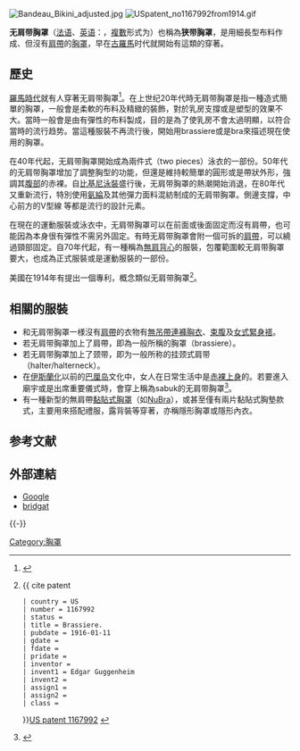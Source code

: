 [[File:Bandeau_Bikini_adjusted.jpg|thumb]]
[[File:USpatent_no1167992from1914.gif|thumb]]

'''无肩带胸罩'''（[[法语|法语]]、[[英语|英语]]：{{lang|fr|'''bandeau'''}}，[[複數_(語法)|複數]]形式为{{lang|fr|'''bandeaux'''}}）也稱為'''狭带胸罩'''，是用細長型布料作成、但沒有[[內衣肩帶|肩帶]]的[[胸罩|胸罩]]，早在[[古羅馬|古羅馬]]时代就開始有這類的穿著。

==歷史==
[[羅馬時代|羅馬時代]]就有人穿著无肩带胸罩<ref>{{cite web | url = http://www.bikiniscience.com/costumes/soutien-gorge_SS/bandeau_S/bandeau.html | title = Bandeau | work = Bikini Science | date =  | accessdate = 2009-04-20 | archiveurl = https://web.archive.org/web/20090422152422/http://www.bikiniscience.com/costumes/soutien-gorge_SS/bandeau_S/bandeau.html | archivedate = 2009年4月22日 | deadurl = yes }}</ref>。在上世纪20年代時无肩带胸罩是指一種造式簡單的胸罩，一般會是柔軟的布料及精緻的裝飾，對於乳房支撐或是塑型的效果不大。當時一般會是由有彈性的布料製成，目的是為了使乳房不會太過明顯，以符合當時的流行趋势。當這種服裝不再流行後，開始用brassiere或是bra來描述現在使用的胸罩。

在40年代起，无肩带胸罩開始成為兩件式（two pieces）泳衣的一部份。50年代的无肩带胸罩增加了調整胸型的功能，但還是維持較簡單的圓形或是帶狀外形，強調其[[腹部|腹部]]的赤裸。自[[比基尼泳裝|比基尼泳裝]]盛行後，无肩带胸罩的熱潮開始消退，在80年代又重新流行，特別使用[[氨綸|氨綸]]及其他彈力面料混紡制成的无肩带胸罩。側邊支撐，中心前方的V型線<!--，O型圈，和扭曲的頂部-->等都是流行的設計元素。

在現在的運動服裝或泳衣中，无肩带胸罩可以在前面或後面固定而沒有肩帶，也可能因為本身很有彈性不需另外固定。有時无肩带胸罩會附一個可拆的[[掛頸式肩帶|肩帶]]，可以繞過頸部固定。自70年代起，有一種稱為[[無肩背心|無肩背心]]的服裝，包覆範圍較无肩带胸罩要大，也成為正式服裝或是運動服裝的一部份。

美國在1914年有提出一個專利，概念類似无肩带胸罩<ref>{{ cite patent
 | country = US
 | number = 1167992
 | status = 
 | title = Brassiere.
 | pubdate = 1916-01-11
 | gdate = 
 | fdate = 
 | pridate = 
 | inventor =
 | invent1 = Edgar Guggenheim
 | invent2 = 
 | assign1 = 
 | assign2 = 
 | class = 
}}[http://www.google.com/patents/US1167992 US patent 1167992] {{Wayback|url=http://www.google.com/patents/US1167992 |date=20160425015224 }}</ref>。

== 相關的服裝 ==
* 和无肩带胸罩一様沒有[[肩帶_(衣物)|肩帶]]的衣物有[[無吊帶連褲胸衣|無吊帶連褲胸衣]]、[[束腹|束腹]]及[[女式緊身褡|女式緊身褡]]。
* 若无肩带胸罩加上了肩帶，即為一般所稱的胸罩（brassiere）。
* 若无肩带胸罩加上了颈带，即为一般所称的挂颈式肩带（halter/halterneck）。
* 在[[伊斯蘭化|伊斯蘭化]]以前的[[巴厘岛|巴厘岛]]文化中，女人在日常生活中是[[赤裸上身|赤裸上身]]的。若要進入廟宇或是出席重要儀式時，會穿上稱為sabuk的无肩带胸罩<ref>{{cite web |url=http://www.expat.or.id/info/kebayatraditionaldress.html |title=Kebaya - Indonesian Traditional Dress for Women |work=Expat.or.id |date=1945-08-17 |accessdate=2011-09-18 |archive-date=2020-10-24 |archive-url=https://web.archive.org/web/20201024093404/https://www.expat.or.id/info/kebayatraditionaldress.html |dead-url=no }}</ref>。
* 有一種新型的無肩帶[[黏貼式胸罩|黏貼式胸罩]]（如[[NuBra|NuBra]]），或甚至僅有兩片黏貼式胸墊款式，主要用來搭配禮服，露背裝等穿著，亦稱隱形胸罩或隱形內衣。

== 参考文献 ==
{{Reflist}}

== 外部連結 ==
{{Commonscat|Bandeau}}
* [https://www.google.com/patents/US844242 Google] {{Wayback|url=https://www.google.com/patents/US844242 |date=20170630040854 }}
* [https://web.archive.org/web/20150907045554/http://www.bridgat.com/shop/strapless-bras/ bridgat]

{{-}}
{{女用內衣}}

[[Category:胸罩|Category:胸罩]]